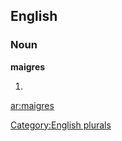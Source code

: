 
==English==

===Noun===
'''maigres'''

# {{plural of|[[maigre]]}}

[[Category:English plurals]]

[[ar:maigres]]